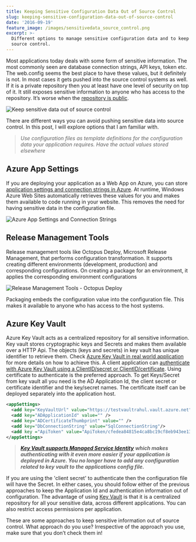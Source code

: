 ```yaml
---
title: Keeping Sensitive Configuration Data Out of Source Control
slug: keeping-sensitive-configuration-data-out-of-source-control
date: '2016-09-19'
feature_image: /images/sensitivedata_source_control.png
excerpt: >-
  Different options to manage sensitive configuration data and to keep it out of
  source control.
---
```

Most applications today deals with some form of sensitive information. The most commonly seen are database connection strings, API keys, token etc. The web.config seems the best place to have these values, but it definitely is not. In most cases it gets pushed into the source control systems as well. If it is a private repository then you at least have one level of security on top of it. It still exposes sensitive information to anyone who has access to the repository. It’s worse when the [repository is public](http://www.internetnews.com/blog/skerner/github-search-exposes-passwords.html).

![Keep sensitive data out of source control](/images/sensitivedata_source_control.png)

There are different ways you can avoid pushing sensitive data into source control. In this post, I will explore options that I am familiar with.

> _Use configuration files as template definitions for the configuration data your application requires. Have the actual values stored elsewhere_

## Azure App Settings

If you are deploying your application as a Web App on Azure, you can store [application settings and connection strings in Azure](https://azure.microsoft.com/en-us/blog/windows-azure-web-sites-how-application-strings-and-connection-strings-work/). At runtime, Windows Azure Web Sites automatically retrieves these values for you and makes them available to code running in your website. This removes the need for having sensitive data in the configuration file.

![Azure App Settings and Connection Strings](/images/sensitiveData_azure_app_settings.png)

## Release Management Tools

Release management tools like Octopus Deploy, Microsoft Release Management, that performs configuration transformation. It supports creating different environments (development, production) and corresponding configurations. On creating a package for an environment, it applies the corresponding environment configurations

![Release Management Tools - Octopus Deploy](/images/sensitiveData_releaseManagement_tool_octopus.png)

Packaging embeds the configuration value into the configuration file. This makes it available to anyone who has access to the host systems.

## Azure Key Vault

Azure Key Vault acts as a centralized repository for all sensitive information. Key vault stores cryptographic keys and Secrets and makes them available over a HTTP Api. The objects (keys and secrets) in key vault has unique identifier to retrieve them. Check [Azure Key Vault in real world application](/blog/azure-key-vault-in-a-real-world-application/) for more details on how to achieve this. A client application can [authenticate with Azure Key Vault using a ClientID/secret or ClientID/certificate](/blog/authenticating-a-client-application-with-azure-key-vault/). Using certificate to authenticate is the preferred approach. To get Keys/Secret from key vault all you need is the AD Application Id, the client secret or certificate identifier and the key/secret names. The certificate itself can be deployed separately into the application host.

```xml
<appSettings>
  <add key="KeyVaultUrl" value="https://testvaultrahul.vault.azure.net"/>
  <add key="ADApplicationId" value="" />
  <add key="ADCertificateThumbprint" value="" />
  <add key="DbConnectionString" value="SqlConnectionString"/>
  <add key ="ApiToken" value="ApiToken/cfedea84815e4ca8bc19cf8eb943ee13"/>
</appSettings>

```

> [**_Key Vault supports Managed Service Identity_**](/blog/authenticating-with-azure-key-vault-using-managed-service-identity/) **_which makes authenticating with it even more easier if your application is deployed in Azure. You no longer have to add any configuration related to key vault to the applications config file._**

If you are using the 'client secret' to authenticate then the configuration file will have the Secret. In either cases, you should follow either of the previous approaches to keep the Application Id and authentication information out of configuration. The advantage of using [Key Vault](/tag/azure-key-vault/) is that it is a centralized repository for all your sensitive data, across different applications. You can also restrict access permissions per application.

These are some approaches to keep sensitive information out of source control. What approach do you use? Irrespective of the approach you use, make sure that you don’t check them in!
